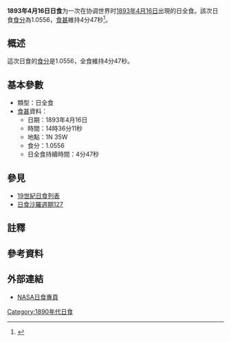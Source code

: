 {{Infobox Solar eclipse
| Year        = 1893
| Month       = 4
| Day         = 16
| Type        = 日全食
| Image       = SE1893Apr16T.png
| Image size  = 200px
| Image intro = 1893年4月16日日全食路徑圖
  <!--   日食資料   -->
| Gamma       = -0.1764
| Mag         = 1.0556
| Saros       = [[日食沙羅週期127|127]]
| Saros total = 
| Saros seq   = 
  <!--     食甚     -->
| Duration    = 4分47秒
| Location    = 
| Coords      = 
| Width       = 186公里
  <!--   開始時間   -->
| Partial     = 
| Start type  = 
| Centre      = 
| Greatest    = 14:36:11
  <!--     倒數     -->
| hour        = 14
| minute      = 36
| second      = 11
| Duration_s  = 
}}
'''1893年4月16日日食'''为一次在协调世界时[[1893年|1893年]][[4月16日|4月16日]]出現的日全食。該次日食[[食分|食分]]為1.0556，[[食甚|食甚]]維持4分47秒<ref name="nasa_catalog_list">{{cite web |url=http://eclipse.gsfc.nasa.gov/SEcat5/SE1801-1900.html |title=Catalog of Solar Eclipses: 1801 to 1900 |language=en |publisher=[[NASA|NASA]] |accessdate=2009-07-26 |archiveurl=https://web.archive.org/web/20150112204733/http://eclipse.gsfc.nasa.gov/SEcat5/SE1801-1900.html |archivedate=2015-01-12 |deadurl=no }}</ref>。

== 概述 ==
這次日食的[[食分|食分]]是1.0556，全食維持4分47秒。

== 基本參數 ==
{{NoteUTC}}
* 類型：日全食
*[[食甚|食甚]]資料：
** 日期：1893年4月16日
** 時間：14時36分11秒 
** 地點：1N 35W
** 食分：1.0556
** 日全食持續時間：4分47秒

== 參見 ==
{{日食主題}}
* [[19世紀日食列表|19世紀日食列表]]
* [[日食沙羅週期127|日食沙羅週期127]]

== 註釋 ==
{{NoteFoot}}

== 參考資料 ==
{{reflist}}

== 外部連結 ==
* [http://eclipse.gsfc.nasa.gov/solar.html NASA日食專頁]{{Wayback|url=http://eclipse.gsfc.nasa.gov/solar.html |date=20190108200537 }}{{en icon}}

{{日食}}

[[Category:1890年代日食|Category:1890年代日食]]


{{Eclipse-stub}}